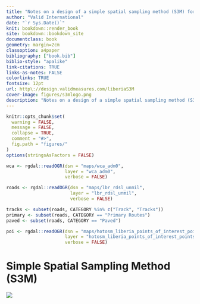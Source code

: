 ```yaml
--- 
title: "Notes on a design of a simple spatial sampling method (S3M) for assessing coverage of health and nutrition programmes in Liberia"
author: "Valid International"
date: "`r Sys.Date()`"
knit: bookdown::render_book
site: bookdown::bookdown_site
documentclass: book
geometry: margin=2cm
classoption: a4paper
bibliography: ["book.bib"]
biblio-style: "apalike"
link-citations: TRUE
links-as-notes: FALSE
colorlinks: TRUE
fontsize: 12pt
url: http\://design.validmeasures.com/liberiaS3M
cover-image: figures/s3mlogo.png
description: "Notes on a design of a simple spatial sampling method (S3M) for assessing coverage of health and nutrition programmes in Liberia"
---
```


```r
knitr::opts_chunk$set(
  warning = FALSE,
  message = FALSE,
  collapse = TRUE,
  comment = "#>",
  fig.path = "figures/"
)
options(stringsAsFactors = FALSE)

wca <- rgdal::readOGR(dsn = "maps/wca_adm0",
                      layer = "wca_adm0",
                      verbose = FALSE)

roads <- rgdal::readOGR(dsn = "maps/lbr_rdsl_unmil",
                        layer = "lbr_rdsl_unmil",
                        verbose = FALSE)

tracks <- subset(roads, CATEGORY %in% c("Track", "Tracks"))
primary <- subset(roads, CATEGORY == "Primary Routes")
paved <- subset(roads, CATEGORY == "Paved") 

poi <- rgdal::readOGR(dsn = "maps/hotosm_liberia_points_of_interest_points_shp",
                      layer = "hotosm_liberia_points_of_interest_points",
                      verbose = FALSE)
```

# Simple Spatial Sampling Method (S3M) {-}

![](figures/s3mlogo.png)